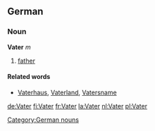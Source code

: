 ==German==
===Noun===
'''Vater''' ''m''
#[[father]]

====Related words====
*[[Vaterhaus]], [[Vaterland]], [[Vatersname]]

[[Category:German nouns]]

[[de:Vater]]
[[fi:Vater]]
[[fr:Vater]]
[[la:Vater]]
[[nl:Vater]]
[[pl:Vater]]